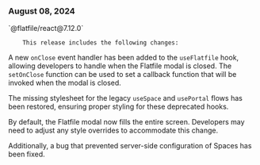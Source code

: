 ### August 08, 2024

<div style={{ display: "table", width: "auto" }}>

  <div style={{ display: "table-row", width: "auto" }}>
      <Snippet file="chips/wrappers.mdx" />
        <div style={{ float: "left", display: "table-column", paddingLeft: "30px", width: "calc(80% - 30px)" }}>
        `@flatfile/react@7.12.0`

        This release includes the following changes:

A new `onClose` event handler has been added to the `useFlatfile` hook, allowing developers to handle when the Flatfile modal is closed. The `setOnClose` function can be used to set a callback function that will be invoked when the modal is closed. 

The missing stylesheet for the legacy `useSpace` and `usePortal` flows has been restored, ensuring proper styling for these deprecated hooks.

By default, the Flatfile modal now fills the entire screen. Developers may need to adjust any style overrides to accommodate this change.

Additionally, a bug that prevented server-side configuration of Spaces has been fixed.
        </div>
  </div>

</div>